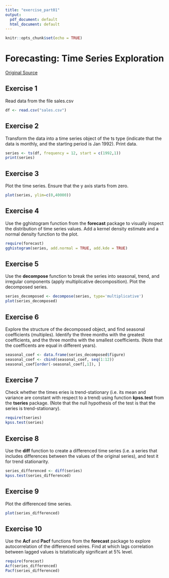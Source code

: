 ```yaml
---
title: "exercise_part01"
output:
  pdf_document: default
  html_document: default
---
```


```r
knitr::opts_chunk$set(echo = TRUE)
```

# Forecasting: Time Series Exploration 

[Original Source](http://www.r-exercises.com/2017/04/10/forecasting-time-series-exploration-exercises-part-1/)

## Exercise 1

Read data from the file sales.csv

```r
df <- read.csv("sales.csv")
```

## Exercise 2

Transform the data into a time series object of the ts type (indicate that the data is monthly, and the starting period is Jan 1992). Print data.
```r
series <- ts(df, frequency = 12, start = c(1992,1))
print(series)
```

## Exercise 3

Plot the time series. Ensure that the y axis starts from zero.

```r
plot(series, ylim=c(0,40000))
```

## Exercise 4 

Use the gghistogram function from the **forecast** package to visually inspect the distribution of time series values. Add a kernel density estimate and a normal density function to the plot.

```r
require(forecast)
gghistogram(series, add.normal = TRUE, add.kde = TRUE)
```

## Exercise 5 

Use the **decompose** function to break the series into seasonal, trend, and irregular components (apply multiplicative decomposition). Plot the decomposed series.

```r
series_decomposed <- decompose(series, type='multiplicative')
plot(series_decomposed)
```

## Exercise 6 
Explore the structure of the decomposed object, and find seasonal coefficients (multiples). Identify the three months with the greatest coefficients, and the three months with the smallest coefficients. (Note that the coefficents are equal in different years).

```r
seasonal_coef <- data.frame(series_decomposed$figure)
seasonal_coef <- cbind(seasonal_coef, seq(1:12))
seasonal_coef[order(-seasonal_coef[,1]), ]
```

## Exercise 7 
Check whether the times eries is trend-stationary (i.e. its mean and variance are constant with respect to a trend) using function **kpss.test** from the **tseries** package. (Note that the null hypothesis of the test is that the series is trend-stationary).

```r
require(tseries)
kpss.test(series)
```

## Exercise 8 

Use the **diff** function to create a differenced time series (i.e. a series that includes differences between the values of the original series), and test it for trend stationarity.

```r
series_differenced <- diff(series)
kpss.test(series_differenced)
```

## Exercise 9

Plot the differenced time series. 

```r
plot(series_differenced)
```

## Exercise 10

Use the **Acf** and **Pacf** functions from the **forecast** package to explore autocorrelation of the differenced seires. Find at which lags correlation between lagged values is tstatistically significant at 5% level.

```r
require(forecast)
Acf(series_differenced)
Pacf(series_differenced)
```


